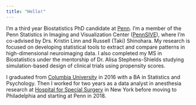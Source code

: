 ```yaml
---
title: "Hello!"
---
```


I'm a third year Biostatistics PhD candidate at [Penn](https://www.upenn.edu/). I'm a member of the Penn Statistics in Imaging and Visualization Center ([PennSIVE](https://www.cceb.med.upenn.edu/pennsive)), where I'm co-advised by Drs. Kristin Linn and Russell (Taki) Shinohara. My research is focused on developing statistical tools to extract and compare patterns in high-dimensional neuroimaging data. I also completed my MS in Biostatistics under the mentorship of Dr. Alisa Stephens-Shields studying simulation-based design of clinical trials using propensity scores.

I graduated from [Columbia University](https://www.columbia.edu/) in 2016 with a BA in Statistics and Psychology. Then I worked for two years as a data analyst in anesthesia research at [Hospital for Special Surgery](https://www.hss.edu/) in New York before moving to Philadelphia and starting at Penn in 2018.